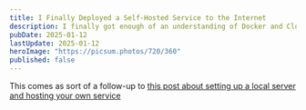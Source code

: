 ```yaml
---
title: I Finally Deployed a Self-Hosted Service to the Internet
description: I finally got enough of an understanding of Docker and Cloudflare to get NextCloud hosted on my local server and expose it to the public internet via Cloudflare tunnels.
pubDate: 2025-01-12
lastUpdate: 2025-01-12
heroImage: "https://picsum.photos/720/360"
published: false
---
```


This comes as sort of a follow-up to [this post about setting up a local server and hosting your own service](/blog/running-docker-containers-locally)
